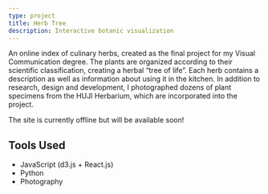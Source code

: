```yaml
---
type: project
title: Herb Tree
description: Interactive botanic visualization
---
```


An online index of culinary herbs, created as the final project for my Visual
Communication degree. The plants are organized according to their scientific
classification, creating a herbal “tree of life”. Each herb contains a
description as well as information about using it in the kitchen. In addition to
research, design and development, I photographed dozens of plant specimens from
the HUJI Herbarium, which are incorporated into the project.

The site is currently offline but will be available soon!

## Tools Used

- JavaScript (d3.js + React.js)
- Python
- Photography

